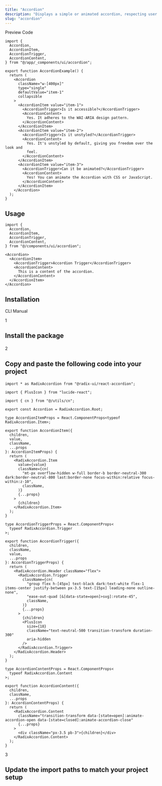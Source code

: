 ```yaml
---
title: "Accordion"
description: "Displays a simple or animated accordion, respecting user motion preferences."
slug: "accordion"
---
```


<Tabs defaultValue="preview">

<div className="flex items-center justify-between border-b dark:border-neutral-800/60 border-neutral-300/50 pr-3">

<TabsList>
	<TabsTrigger value="preview">Preview</TabsTrigger>
	<TabsTrigger value="code">Code</TabsTrigger>
</TabsList>

<CopyCode 
	code="default"
	example={true}
	mode="text"
/>

</div>

<TabsContent value="preview">

<ComponentView className="h-[350px] flex items-center justify-center">

<AccordionExample />

</ComponentView>

</TabsContent>

<TabsContent value="code">

<CodeBlock className="h-[350px]" contentClassName="h-full">

```tsx
import {
  Accordion,
  AccordionItem,
  AccordionTrigger,
  AccordionContent,
} from "@/app/_components/ui/accordion";

export function AccordionExample() {
  return (
    <Accordion
      className="w-[400px]"
      type="single"
      defaultValue="item-1"
      collapsible
    >
      <AccordionItem value="item-1">
        <AccordionTrigger>Is it accessible?</AccordionTrigger>
        <AccordionContent>
          Yes. It adheres to the WAI-ARIA design pattern.
        </AccordionContent>
      </AccordionItem>
      <AccordionItem value="item-2">
        <AccordionTrigger>Is it unstyled?</AccordionTrigger>
        <AccordionContent>
          Yes. It's unstyled by default, giving you freedom over the look and
          feel.
        </AccordionContent>
      </AccordionItem>
      <AccordionItem value="item-3">
        <AccordionTrigger>Can it be animated?</AccordionTrigger>
        <AccordionContent>
          Yes! You can animate the Accordion with CSS or JavaScript.
        </AccordionContent>
      </AccordionItem>
    </Accordion>
  );
}
```

</CodeBlock>

</TabsContent>

</Tabs>

<div className="space-y-2 pt-4">

<div className="pb-3 border-b dark:border-neutral-800/60 border-neutral-300/50">

## Usage

</div>

<CodeBlock className="mt-6" contentClassName="h-fit">

```tsx
import {
  Accordion,
  AccordionItem,
  AccordionTrigger,
  AccordionContent,
} from "@/components/ui/accordion";
```
</CodeBlock>

<CodeBlock className="mt-6" contentClassName="h-fit">

```tsx
<Accordion>
  <AccordionItem>
    <AccordionTrigger>Accordion Trigger</AccordionTrigger>
    <AccordionContent>
      This is a content of the accordion.
    </AccordionContent>
  </AccordionItem>
</Accordion>
```
</CodeBlock>

</div>

<div className="space-y-2 pt-4">

## Installation

<Tabs defaultValue="cli">

<div className="flex items-center justify-between border-b dark:border-neutral-800/60 border-neutral-300/50 pr-3">

<TabsList>
	<TabsTrigger value="cli">CLI</TabsTrigger>
	<TabsTrigger value="manual">Manual</TabsTrigger>
</TabsList>

</div>

<TabsContent value="cli">

<CommandBlock 
	npmCommand="npx @luxeui/ui add accordion" 
	pnpmCommand="pnpm dlx @luxeui/ui add accordion" 
	yarnCommand="npx @luxeui/ui add accordion" 
	bunCommand="bunx --bun @luxeui/ui add accordion" 
/>

</TabsContent>

<TabsContent value="manual">

<div>

<div className="relative">

<div className="absolute flex h-9 w-9 select-none items-center justify-center rounded-full border-[3px] border-background bg-neutral-300 dark:bg-neutral-800">
	<span className="font-semibold text-primary">1</span>
</div>

<div className="ml-[1.1rem] border-l border-neutral-200 dark:border-neutral-900">
	
<div className="space-y-4 pb-10 pl-8 pt-1">

<h2 className="font-medium text-primary">

Install the package

</h2>

<CommandBlock 
	npmCommand="npm install @radix-ui/react-accordion lucide-react" 
	pnpmCommand="pnpm add @radix-ui/react-accordion lucide-react" 
	yarnCommand="yarn add @radix-ui/react-accordion lucide-react" 
	bunCommand="bun add @radix-ui/react-accordion lucide-react" 
/>

</div>
</div>
</div>

<div className="relative">

<div className="absolute flex h-9 w-9 select-none items-center justify-center rounded-full border-[3px] border-background bg-neutral-300 dark:bg-neutral-800">
	<span className="font-semibold text-primary">2</span>
</div>

<div className="ml-[1.1rem] border-l border-neutral-200 dark:border-neutral-900">
	
<div className="space-y-4 pb-10 pl-8 pt-1">

<h2 className="font-medium text-primary">

Copy and paste the following code into your project

</h2>

<CodeBlock fileName="accordion.tsx">

```tsx
import * as RadixAccordion from "@radix-ui/react-accordion";

import { PlusIcon } from "lucide-react";

import { cn } from "@/utils/cn";

export const Accordion = RadixAccordion.Root;

type AccordionItemProps = React.ComponentProps<typeof RadixAccordion.Item>;

export function AccordionItem({
  children,
  value,
  className,
  ...props
}: AccordionItemProps) {
  return (
    <RadixAccordion.Item
      value={value}
      className={cn(
        "mt-px overflow-hidden w-full border-b border-neutral-300 dark:border-neutral-800 last:border-none focus-within:relative focus-within:z-10",
        className,
      )}
      {...props}
    >
      {children}
    </RadixAccordion.Item>
  );
}

type AccordionTriggerProps = React.ComponentProps<
  typeof RadixAccordion.Trigger
>;

export function AccordionTrigger({
  children,
  className,
  value,
  ...props
}: AccordionTriggerProps) {
  return (
    <RadixAccordion.Header className="flex">
      <RadixAccordion.Trigger
        className={cn(
          "group flex h-[45px] text-black dark:text-white flex-1 items-center justify-between px-3.5 text-[15px] leading-none outline-none",
          "ease-out-quad [&[data-state=open]>svg]:rotate-45",
          className,
        )}
        {...props}
      >
        {children}
        <PlusIcon
          size={18}
          className="text-neutral-500 transition-transform duration-300"
          aria-hidden
        />
      </RadixAccordion.Trigger>
    </RadixAccordion.Header>
  );
}

type AccordionContentProps = React.ComponentProps<
  typeof RadixAccordion.Content
>;

export function AccordionContent({
  children,
  className,
  ...props
}: AccordionContentProps) {
  return (
    <RadixAccordion.Content
      className="transition-transform data-[state=open]:animate-accordion-open data-[state=closed]:animate-accordion-close"
      {...props}
    >
      <div className="px-3.5 pb-3">{children}</div>
    </RadixAccordion.Content>
  );
}
```

</CodeBlock>

</div>
</div>
</div>

<div className="relative">

<div className="absolute flex h-9 w-9 select-none items-center justify-center rounded-full border-[3px] border-background bg-neutral-300 dark:bg-neutral-800">
	
<span className="font-semibold text-primary">3</span>

</div>

<div className="ml-[1.1rem] border-l border-neutral-200 dark:border-neutral-900">

<div className="space-y-4 pl-8 pt-1">

<h2 className="font-medium text-primary">

Update the import paths to match your project setup

</h2>

</div>
</div>
</div>
</div>

</TabsContent>

</Tabs>

</div>